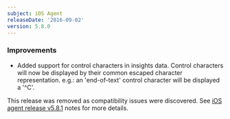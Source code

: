 ```yaml
---
subject: iOS Agent
releaseDate: '2016-09-02'
version: 5.8.0
---
```


### Improvements

* Added support for control characters in insights data. Control characters will now be displayed by their common escaped character representation. e.g.: an 'end-of-text' control character will be displayed a '^C'.

This release was removed as compatibility issues were discovered. See [iOS agent release v5.8.1](https://docs.newrelic.com/docs/release-notes/mobile-release-notes/ios-release-notes/ios-agent-581) notes for more details.

